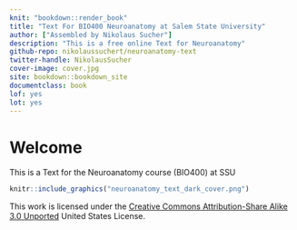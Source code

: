 ```yaml
---
knit: "bookdown::render_book"
title: "Text For BIO400 Neuroanatomy at Salem State University"
author: ["Assembled by Nikolaus Sucher"]
description: "This is a free online Text for Neuroanatomy"
github-repo: nikolaussuchert/neuroanatomy-text
twitter-handle: NikolausSucher
cover-image: cover.jpg
site: bookdown::bookdown_site
documentclass: book
lof: yes
lot: yes
---
```


# Welcome {-}

This is a Text for the Neuroanatomy course (BIO400) at SSU


```r
knitr::include_graphics("neuroanatomy_text_dark_cover.png")
```


This work is licensed under the [Creative Commons Attribution-Share Alike 3.0 Unported](https://creativecommons.org/licenses/by-sa/3.0/deed.en) United States License.
